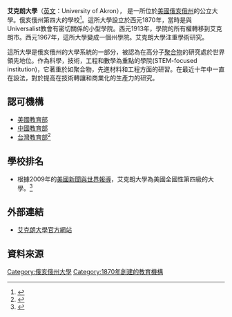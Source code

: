 {{Multiple issues|
{{Copy edit|time=2021-03-08T04:05:23+00:00}}
{{Expand language|1=en|time=2021-03-08T04:05:23+00:00}}
}}
{{Infobox University
| Name =艾克朗大學
| native_name =University of Akron
| SealImage =Buchtel College of Arts and Sciences.jpg
| SealInfo =
| Motto =
| Established =1870年
| Type =公立
| President =Dr. Luis M. Proenza
| Chancellor =
| Location =[[美國|美國]][[俄亥俄州|俄亥俄州]][[阿克伦_(俄亥俄州)|艾克朗]]
| Campus =
| AreaTotal =
| Department =
| Staff = 
| Faculty =
| Professor =
| Associate Professor =
| Assistant Professor =
| Lecturer =
| Student =27,380
| Undergraduate =23,277
| Postgraduate =4,103
| Adult education =
| Distance education =
| 4-year technological program =
| 2-year technological program =
| Affiliations =
| Colors = 
| Website =http://www.uakron.edu/
}}

'''艾克朗大學'''（[[英文|英文]]：University of Akron）， 是一所位於[[美國|美國]][[俄亥俄州|俄亥俄州]]的公立大學。俄亥俄州第四大的學校<ref>{{Cite web |url=http://www.uakron.edu/about_ua/ |title=存档副本 |access-date=2009-11-30 |archive-date=2021-04-18 |archive-url=https://web.archive.org/web/20210418213604/https://www.uakron.edu/about_ua/ |dead-url=no }}</ref>。這所大學設立於西元1870年，當時是與Universalist教會有密切關係的小型學院。西元1913年，學院的所有權轉移到艾克朗市。西元1967年，這所大學變成一個州學院。艾克朗大學注重學術研究。

這所大學是俄亥俄州的大學系統的一部分，被認為在高分子[[聚合物|聚合物]]的研究處於世界領先地位。作為科學，技術，工程和數學為重點的學院(STEM-focused institution)，它著重於如聚合物，先進材料和工程方面的研習。在最近十年中一直在設法，對於提高在技術轉讓和商業化的生產力的研究。

== 認可機構 ==
*[[美國教育部|美國教育部]]
*[[中华人民共和国教育部|中國教育部]]
*[[台灣教育部|台灣教育部]]<ref>{{cite web |url=http://www.ustudy.org.tw/USACOLLEGE/college/OH.htm |title=存档副本 |accessdate=2009-12-04 |deadurl=yes |archiveurl=https://web.archive.org/web/20091128212026/http://www.ustudy.org.tw/USACOLLEGE/college/OH.htm |archivedate=2009-11-28 }}</ref>

== 學校排名 ==
*根據2009年的[[美國新聞與世界報導|美國新聞與世界報導]]，艾克朗大學為美國全國性第四級的大學。<ref>{{Cite web |url=http://colleges.usnews.rankingsandreviews.com/best-colleges/akron-oh/university-of-akron-3123/@@Academics_overview.html |title=存档副本 |access-date=2009-11-30 |archive-date=2010-06-16 |archive-url=https://web.archive.org/web/20100616185425/http://colleges.usnews.rankingsandreviews.com/best-colleges/akron-oh/university-of-akron-3123/@@Academics_overview.html |dead-url=no }}</ref>

== 外部連結 ==
*[http://www.uakron.edu/ 艾克朗大學官方網站] {{Wayback|url=http://www.uakron.edu/ |date=20210507163613 }}

== 資料來源 ==
<references/>

{{DEFAULTSORT:University of Akron}}
[[Category:俄亥俄州大學|Category:俄亥俄州大學]]
[[Category:1870年創建的教育機構|Category:1870年創建的教育機構]]